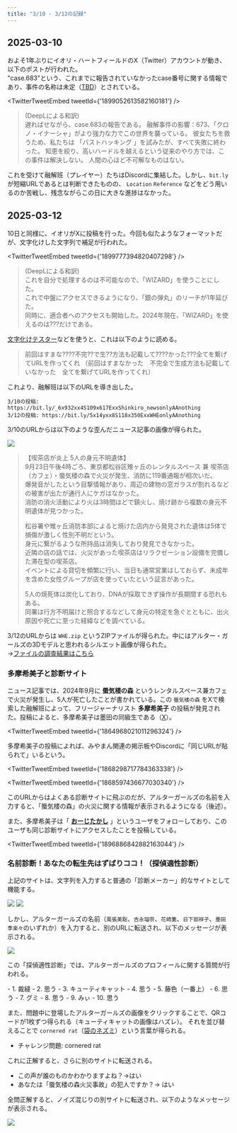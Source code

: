 ```yaml
---
title: "3/10 - 3/12の記録"
---
```




## 2025-03-10

およそ1年ぶりにイオリ・ハートフィールドのX（Twitter）アカウントが動き、以下のポストが行われた。  
"case.683"という、これまでに報告されていなかったcase番号に関する情報であり、事件の名称は未定（[TBD](https://eow.alc.co.jp/search?q=to+be+determined&ref=wl)）とされている。

<TwitterTweetEmbed
  tweetId={'1899052613582160181'}
/>

> (DeepLによる和訳)  
> 遅ればせながら、case.683の報告である。
> 融解事件の影響：673、「クロノ・イナーシャ」がより強力な力でこの世界を襲っている。
> 彼女たちを救うため、私たちは 「パストハッキング 」を試みたが、すべて失敗に終わった。
> 知恵を絞り、高いハードルを越えるという従来のやり方では、この事件は解決しない。
> 人間の心ほど不可解なものはない。

これを受けて融解班（プレイヤー）たちはDiscordに集結した。しかし、`bit.ly` が短縮URLであるとは判断できたものの、 `Location` `Reference` などをどう用いるのか苦戦し、残念ながらこの日に大きな進捗はなかった。

## 2025-03-12

10日と同様に、イオリがXに投稿を行った。今回も似たようなフォーマットだが、文字化けした文字列で補足が行われた。

<TwitterTweetEmbed
  tweetId={'1899777394820407298'}
/>

> (DeepLによる和訳)  
> これを自分で処理するのは不可能なので、「WIZARD」を使うことにした。  
> これで中盤にアクセスできるようになり、「銀の弾丸」のリーチが1年延びた。  
> 同時に、適合者へのアクセスも開始した。2024年現在、「WIZARD」を使えるのは???だけである。

[文字化けテスター](https://tools.m-bsys.com/dev_tools/char_corruption.php)などを使うと、これは以下のように読める。

> 前回はすまな????不完??で生??方法も記載して????かった???全てを繋げてURLを作ってくれ
> （前回はすまなかった　不完全で生成方法も記載していなかった　全てを繋げてURLを作ってくれ）

これより、融解班は以下のURLを導き出した。

```
3/10の投稿: https://bit.ly/_6x932xx4S109x617ExxShinkiro_newsonlyAAnothing
3/12の投稿: https://bit.ly/5x14yxx8S118x350ExxWHEonlyAAnothing
```

3/10のURLからは以下のような歪んだニュース記事の画像が得られた。

![](./images/shinkiro_news.jpg)

> 【喫茶店が炎上 5人の身元不明遺体】  
>9月23日午後4時ごろ、東京都松谷区雉ヶ丘のレンタルスペース 兼 喫茶店（カフェ）・蜃気楼の森で火災が発生、消防に119番通報が相次いだ。  
>爆発音がしたという目撃情報があり、周辺の建物の窓ガラスが割れるなどの被害が出たが通行人にケガはなかった。  
>消防の消火活動により火は3時間ほどで鎮火し、焼け跡から複数の身元不明遺体が見つかった。  
>
>松谷署や雉ヶ丘消防本部によると焼けた店内から発見された遺体は5体で損傷が激しく性別不明だという。  
>身元に繋がるような所持品は消失しており発見できなかった。  
>近隣の店の話では、火災があった喫茶店はリラクゼーション設備を完備した滞在型の喫茶店。  
>イベントによる貸切を頻繁に行い、当日も通常営業はしておらず、未成年を含めた女性グループが店を使っていたという証言があった。  
>
>5人の焼死体は炭化しており、DNAが採取できず操作が長期間する恐れもある。  
>同署は行方不明届けと照合するなどして身元の特定を急ぐとともに、出火原因や死亡に至った経緯などを調べている。


3/12のURLからは `WHE.zip` というZIPファイルが得られた。中にはアルター・ガールズの3Dモデルと思われるシルエット画像が得られた。  
→[ファイルの調査結果はこちら](./0310/WHE_and_shindan)

### 多摩希美子と診断サイト

ニュース記事では、2024年9月に **蜃気楼の森** というレンタルスペース兼カフェで火災が発生し、5人が死亡したことが書かれている。この `蜃気楼の森` をXで検索した融解班によって、フリージャーナリスト **多摩希美子** の投稿が発見された。投稿によると、多摩希美子は墨田の同級生である（[X](https://x.com/tamako_flyer/status/1867561862780289275)）。

<TwitterTweetEmbed
  tweetId={'1864968021011296324'}
/>

多摩希美子の投稿によれば、みやまん関連の掲示板やDiscordに「同じURLが貼られて」いるという。

<TwitterTweetEmbed
  tweetId={'1868298717784363338'}
/>

<TwitterTweetEmbed
  tweetId={'1868597436677030340'}
/>

このURLからはよくある診断サイトに飛ぶのだが、アルターガールズの名前を入力すると、「蜃気楼の森」の火災に関する情報が表示されるようになる（後述）。

また、多摩希美子は「 **[おーじたかし](https://x.com/ccxeG5rwWt56761)** 」というユーザをフォローしており、このユーザも同じ診断サイトにアクセスしたことを投稿している。

<TwitterTweetEmbed
  tweetId={'1896886842882163044'}
/>

### 名前診断！あなたの転生先はずばりココ！（探偵適性診断）

上記のサイトは、文字列を入力すると普通の「診断メーカー」的なサイトとして機能する。

![](./images/tensei.png)
![](./images/tensei_result.png)


しかし、アルターガールズの名前（`風張美聡`、`吉永瑠奈`、`花崎薫`、`日下部祥子`、`墨田季楽々`のいずれか）を入力すると、別のURLに転送され、以下のメッセージが表示される。

![](./images/tantei_tekisei.png)

この「探偵適性診断」では、アルターガールズのプロフィールに関する質問が行われる。

<AccordionBox title="▼各問題の答え一覧（クリックして表示）">
- 1. 裁縫
- 2. 思う
- 3. キューティキャット
- 4. 思う
- 5. 藤色（一番上）
- 6. 思う
- 7. グミ
- 8. 思う
- 9. みぃ
- 10. 思う

また、問題中に登場したアルターガールズの画像をクリックすることで、QRコードが1枚ずつ得られる（キューティキャットの画像はハズレ）。
それを並び替えることで `cornered rat`（[袋のネズミ](https://eow.alc.co.jp/search?q=cornered+rat)）という言葉が得られる。

- チャレンジ問題: cornered rat

これに正解すると、さらに別のサイトに転送される。

- この声が誰のものかわかりますよね？→はい
- あなたは「蜃気楼の森火災事故」の犯人ですか？→ はい


</AccordionBox>

全問正解すると、ノイズ混じりの別サイトに転送され、以下のようなメッセージが表示される。

![](./images/tantei_tekisei_complete.png)